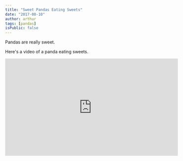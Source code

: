 ```yaml
---
title: "Sweet Pandas Eating Sweets"
date: "2017-08-10"
author: arthur
tags: [pandas]
isPublic: false
---
```


Pandas are really sweet.

Here's a video of a panda eating sweets.

<iframe
  width="560"
  height="315"
  src="https://www.youtube.com/embed/4n0xNbfJLR8"
  frameborder="0"
  allowfullscreen
/>

From Richard Hamming’s classic and must-read talk, “[You and Your Research](http://www.cs.virginia.edu/~robins/YouAndYourResearch.html)”.

> There is indeed an element of luck, and no, there isn’t. The prepared mind sooner or later finds something important and does it. So yes, it is luck. _The particular thing you do is luck, but that you do something is not._
